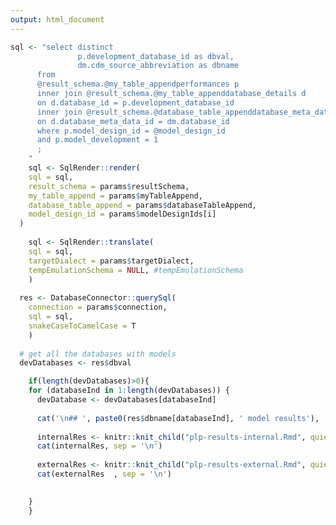 ```yaml
---
output: html_document
---
```



```r

sql <- "select distinct 
               p.development_database_id as dbval,
               dm.cdm_source_abbreviation as dbname
      from 
      @result_schema.@my_table_appendperformances p
      inner join @result_schema.@my_table_appenddatabase_details d
      on d.database_id = p.development_database_id
      inner join @result_schema.@database_table_appenddatabase_meta_data dm
      on d.database_meta_data_id = dm.database_id
      where p.model_design_id = @model_design_id 
      and p.model_development = 1 
      ;
    "
    sql <- SqlRender::render(
    sql = sql, 
    result_schema = params$resultSchema,
    my_table_append = params$myTableAppend,
    database_table_append = params$databaseTableAppend,
    model_design_id = params$modelDesignIds[i]
  )
    
    sql <- SqlRender::translate(
    sql = sql, 
    targetDialect = params$targetDialect, 
    tempEmulationSchema = NULL, #tempEmulationSchema
    )
  
  res <- DatabaseConnector::querySql(
    connection = params$connection, 
    sql = sql, 
    snakeCaseToCamelCase = T
    )
  
  # get all the databases with models
  devDatabases <- res$dbval

    if(length(devDatabases)>0){
    for (databaseInd in 1:length(devDatabases)) {
      devDatabase <- devDatabases[databaseInd]
      
      cat('\n## ', paste0(res$dbname[databaseInd], ' model results'), '\n')
      
      internalRes <- knitr::knit_child("plp-results-internal.Rmd", quiet = TRUE, envir = environment())
      cat(internalRes, sep = '\n')
      
      externalRes <- knitr::knit_child("plp-results-external.Rmd", quiet = TRUE, envir = environment())
      cat(externalRes  , sep = '\n')
      

    }
    }

```
